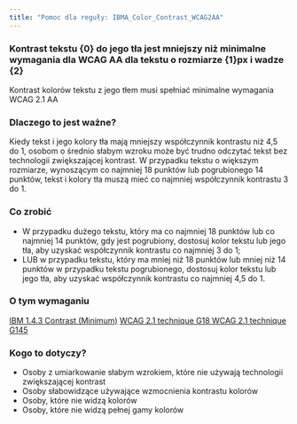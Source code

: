 ```yaml
---
title: "Pomoc dla reguły: IBMA_Color_Contrast_WCAG2AA"
---
```


<div className="toolHelp">
<Row>
<Column colLg={16} colMd={8} colSm={4} className="toolHead">

### Kontrast tekstu {0} do jego tła jest mniejszy niż minimalne wymagania dla WCAG AA dla tekstu o rozmiarze {1}px i wadze {2}

<div id="locLevel"></div>

Kontrast kolorów tekstu z jego tłem musi spełniać minimalne wymagania WCAG 2.1 AA

</Column>
</Row>
<Row>
<Column colLg={11} colMd={5} colSm={4} className="toolMain">

### Dlaczego to jest ważne?


Kiedy tekst i jego kolory tła mają mniejszy współczynnik kontrastu  niż 4,5 do 1, osobom o średnio słabym wzroku może być trudno odczytać tekst bez technologii zwiększającej kontrast. W przypadku tekstu o większym rozmiarze, wynoszącym co najmniej 18 punktów lub pogrubionego 14 punktów, tekst i kolory tła muszą mieć co najmniej współczynnik kontrastu 3 do 1.

<div id="locSnippet"></div>

### Co zrobić

 * W przypadku dużego tekstu, który ma co najmniej 18 punktów lub co najmniej 14 punktów, gdy jest pogrubiony, dostosuj kolor tekstu lub jego tła, aby uzyskać współczynnik kontrastu co najmniej 3 do 1;
 * LUB w przypadku tekstu, który ma mniej niż 18 punktów lub mniej niż 14 punktów w przypadku tekstu pogrubionego, dostosuj kolor tekstu lub jego tła, aby uzyskać współczynnik kontrastu co najmniej 4,5 do 1.


</Column>
<Column colLg={5} colMd={3} colSm={4} className="toolLeft">

### O tym wymaganiu

[IBM 1.4.3 Contrast (Minimum)](http://www.ibm.com/able/guidelines/ci162/contrast.html)
[WCAG 2.1 technique G18 ](https://www.w3.org/WAI/WCAG21/Techniques/general/G18)
[WCAG 2.1 technique G145 ](https://www.w3.org/WAI/WCAG21/Techniques/general/G145)

### Kogo to dotyczy?

 * Osoby z umiarkowanie słabym wzrokiem, które nie używają technologii zwiększającej kontrast 
 * Osoby słabowidzące używające wzmocnienia kontrastu kolorów
 * Osoby, które nie widzą kolorów
 * Osoby, które nie widzą pełnej gamy kolorów 



</Column>
</Row>
</div>

